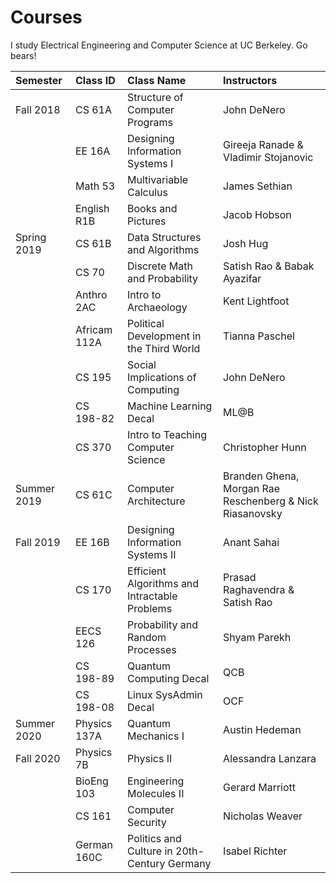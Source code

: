 # Courses

I study Electrical Engineering and Computer Science at UC Berkeley. Go bears!

| **Semester** | **Class ID** | **Class Name**                                | **Instructors**                                          |
| :----------- | :----------- | :-------------------------------------------- | :------------------------------------------------------- |
| Fall 2018    | CS 61A       | Structure of Computer Programs                | John DeNero                                              |
|              | EE 16A       | Designing Information Systems I               | Gireeja Ranade & Vladimir Stojanovic                     |
|              | Math 53      | Multivariable Calculus                        | James Sethian                                            |
|              | English R1B  | Books and Pictures                            | Jacob Hobson                                             |
| Spring 2019  | CS 61B       | Data Structures and Algorithms                | Josh Hug                                                 |
|              | CS 70        | Discrete Math and Probability                 | Satish Rao & Babak Ayazifar                              |
|              | Anthro 2AC   | Intro to Archaeology                          | Kent Lightfoot                                           |
|              | Africam 112A | Political Development in the Third World      | Tianna Paschel                                           |
|              | CS 195       | Social Implications of Computing              | John DeNero                                              |
|              | CS 198-82    | Machine Learning Decal                        | ML@B                                                     |
|              | CS 370       | Intro to Teaching Computer Science            | Christopher Hunn                                         |
| Summer 2019  | CS 61C       | Computer Architecture                         | Branden Ghena, Morgan Rae Reschenberg & Nick Riasanovsky |
| Fall 2019    | EE 16B       | Designing Information Systems II              | Anant Sahai                                              |
|              | CS 170       | Efficient Algorithms and Intractable Problems | Prasad Raghavendra & Satish Rao                          |
|              | EECS 126     | Probability and Random Processes              | Shyam Parekh                                             |
|              | CS 198-89    | Quantum Computing Decal                       | QCB                                                      |
|              | CS 198-08    | Linux SysAdmin Decal                          | OCF                                                      |
| Summer 2020  | Physics 137A | Quantum Mechanics I                           | Austin Hedeman                                           |
| Fall 2020    | Physics 7B   | Physics II                                    | Alessandra Lanzara                                       |
|              | BioEng 103   | Engineering Molecules II                      | Gerard Marriott                                          |
|              | CS 161       | Computer Security                             | Nicholas Weaver                                          |
|              | German 160C  | Politics and Culture in 20th-Century Germany  | Isabel Richter                                           |
